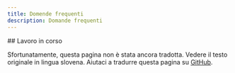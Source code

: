```yaml
---
title: Domende frequenti
description: Domande frequenti
---
```




<Construction size='4rem' className='mx-auto mt-8' />

<section id="top-section">
## Lavoro in corso

Sfortunatamente, questa pagina non è stata ancora tradotta. Vedere il testo
originale in lingua <Link href="/sl/pogosta-vprasanja">slovena</Link>. Aiutaci a
tradurre questa pagina su
[GitHub](https://github.com/sledilnik/zdravniki/blob/master/src/content/it/faq.md).

</section>

<Construction size='4rem' className='mx-auto mt-8' />

